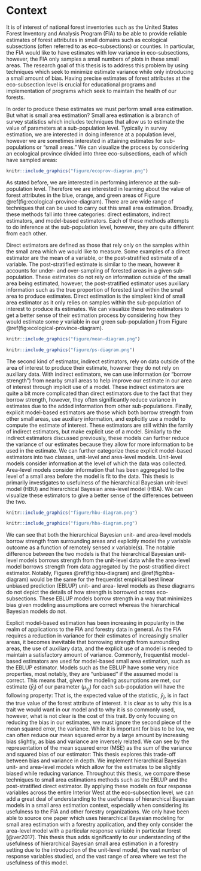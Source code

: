 # Context {#context}

It is of interest of national forest inventories such as the United States Forest Inventory and Analysis Program (FIA) to be able to provide reliable estimates of forest attributes in small domains such as ecological subsections (often referred to as eco-subsections) or counties. In particular, the FIA would like to have estimates with low variance in eco-subsections, however, the FIA only samples a small numbers of plots in these small areas. The research goal of this thesis is to address this problem by using techniques which seek to minimize estimate variance while only introducing a small amount of bias. Having precise estimates of forest attributes at the eco-subsection level is crucial for educational programs and implementation of programs which seek to maintain the health of our forests.

In order to produce these estimates we must perform small area estimation. But what is small area estimation? Small area estimation is a branch of survey statistics which includes techniques that allow us to estimate the value of parameters at a sub-population level. Typically in survey estimation, we are interested in doing inference at a population level, however we are sometimes interested in attaining estimates for sub-populations or "small areas." We can visualize the process by considering an ecological province divided into three eco-subsections, each of which have sampled areas:
```r
knitr::include_graphics("figure/ecoprov-diagram.png")
```
As stated before, we are interested in performing inference at the sub-population level. Therefore we are interested in learning about the value of forest attributes in the blue, orange, and green areas of Figure \@ref(fig:ecological-province-diagram). There are are wide range of techniques that can be used to carry out this small area estimation. Broadly, these methods fall into three categories: direct estimators, indirect estimators, and model-based estimators. Each of these methods attempts to do inference at the sub-population level, however, they are quite different from each other. 

Direct estimators are defined as those that rely only on the samples within the small area which we would like to measure. Some examples of a direct estimator are the mean of a variable, or the post-stratified estimate of a variable. The post-stratified estimate is similar to the mean, however it accounts for under- and over-sampling of forested areas in a given sub-population. These estimates do not rely on information outside of the small area being estimated, however, the post-stratified estimator uses auxiliary information such as the true proportion of forested land within the small area to produce estimates. Direct estimation is the simplest kind of small area estimator as it only relies on samples within the sub-population of interest to produce its estimates. We can visualize these two estimators to get a better sense of their estimation process by considering how they would estimate some $y$ variable in our green sub-population $j$ from Figure \@ref(fig:ecological-province-diagram). 
```r
knitr::include_graphics("figure/mean-diagram.png")
```
```r
knitr::include_graphics("figure/ps-diagram.png")
```
The second kind of estimator, indirect estimators, rely on data outside of the area of interest to produce their estimate, however they do not rely on auxiliary data. With indirect estimators, we can use information (or "borrow strength") from nearby small areas to help improve our estimate in our area of interest through implicit use of a model. These indirect estimators are quite a bit more complicated than direct estimators due to the fact that they borrow strength, however, they often significantly reduce variance in estimates due to the added information from other sub-populations. Finally, explicit model-based estimators are those which both borrow strength from other small areas, use auxiliary information, and explicitly use a model to compute the estimate of interest. These estimators are still within the family of indirect estimators, but make explicit use of a model. Similarly to the indirect estimators discussed previously, these models can further reduce the variance of our estimates because they allow for more information to be used in the estimate. We can further categorize these explicit model-based estimators into two classes, unit-level and area-level models. Unit-level models consider information at the level of which the data was collected. Area-level models consider information that has been aggregated to the level of a small area before the model is fit to the data. This thesis is primarily investigates to usefulness of the hierarchical Bayesian unit-level model (HBU) and hierarchical Bayesian area-level model (HBA). We can visualize these estimators to give a better sense of the differences between the two. 
```r
knitr::include_graphics("figure/hbu-diagram.png")
```
```r
knitr::include_graphics("figure/hba-diagram.png")
```
We can see that both the hierarchical Bayesian unit- and area-level models borrow strength from surrounding areas and explicitly model the $y$ variable outcome as a function of remotely sensed $x$ variable(s). The notable difference between the two models is that the hierarchical Bayesian unit-level models borrows strength from the unit-level data while the area-level model borrows strength from data aggregated by the post-stratified direct estimator. Notably, Figures \@ref(fig:hbu-diagram) and \@ref(fig:hba-diagram) would be the same for the frequentist empirical best linear unbiased prediction (EBLUP) unit- and area- level models as these diagrams do not depict the details of how strength is borrowed across eco-subsections. These EBLUP models borrow strength in a way that minimizes bias given modeling assumptions are correct whereas the hierarchical Bayesian models do not.

Explicit model-based estimation has been increasing in popularity in the realm of applications to the FIA and forestry data in general. As the FIA requires a reduction in variance for their estimates of increasingly smaller areas, it becomes inevitable that borrowing strength from surrounding areas, the use of auxiliary data, and the explicit use of a model is needed to maintain a satisfactory amount of variance. Commonly, frequentist model-based estimators are used for model-based small area estimation, such as the EBLUP estimator. Models such as the EBLUP have some very nice properties, most notably, they are "unbiased" if the assumed model is correct. This means that, given the modeling assumptions are met, our estimate ($\bar y_j$) of our parameter ($\mu_{y_j}$) for each sub-population will have the following property:
\begin{align}
E[\bar y_j] - \mu_{y_j} = 0.
\end{align}
That is, the expected value of the statistic, $\bar y_j$, is in fact the true value of the forest attribute of interest. It is clear as to why this is a trait we would want in our model and to why it is so commonly used, however, what is not clear is the cost of this trait. By only focusing on reducing the bias in our estimates, we must ignore the second piece of the mean squared error, the variance. While it is important for bias to be low, we can often reduce our mean squared error by a large amount by increasing bias slightly, as bias and variance are inversely related. We can see by the representation of the mean squared error (MSE) as the sum of the variance and squared bias of our estimator: 
\begin{align}
\text{MSE}(\bar y_j) = \text{Var}(\bar y_j) + \text{Bias}(\bar y_j,~ \mu_{y_j})^2
\end{align}
This thesis explores this trade-off between bias and variance in depth. We implement hierarchical Bayesian unit- and area-level models which allow for the estimates to be slightly biased while reducing variance. Throughout this thesis, we compare these techniques to small area estimations methods such as the EBLUP and the post-stratified direct estimator. By applying these models on four response variables across the entire Interior West at the eco-subsection level, we can add a great deal of understanding to the usefulness of hierarchical Bayesian models in a small area estimation context, especially when considering its usefulness to the FIA and other forestry organizations. We only have been able to source one paper which uses hierarchical Bayesian modeling for small area estimation with a forestry application, and they only consider the area-level model with a particular response variable in particular forest [@ver2017]. This thesis thus adds significantly to our understanding of the usefulness of hierarchical Bayesian small area estimation in a forestry setting due to the introduction of the unit-level model, the vast number of response variables studied, and the vast range of area where we test the usefulness of this model. 

<!-- *provides background material on the topic and other approaches, and identifies what is added by this thesis* -->
<!-- To implement these models, there are two statistical schools of thought: frequentist methods and Bayesian methods. Frequentist models are the most common for estimation of forest attributes in small area estimation [CITE LOTS OF PAPERS HERE]. However, Bayesian methods have been used at the area-level for small area estunation of of forest attributes [@ver2017]. While frequentist methods are often viewed as the "default" method for doing small area estimation, there are many benefits of tackling these problems from a Bayesian perspective. Notably, Bayesian estimation utilizes prior distributions which allow us to quantify our prior uncertainty about the values of each parameter.  -->